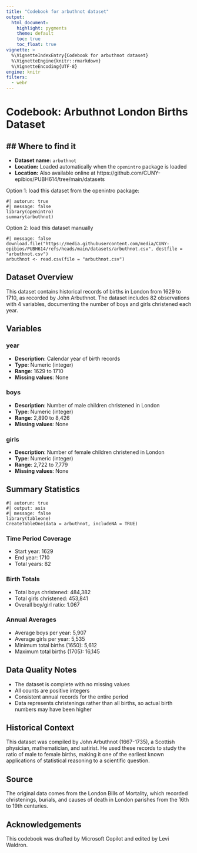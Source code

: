 ```yaml
---
title: "Codebook for arbuthnot dataset"
output:
  html_document:
    highlight: pygments
    theme: default
    toc: true
    toc_float: true
vignette: >
  %\VignetteIndexEntry{Codebook for arbuthnot dataset}
  %\VignetteEngine{knitr::rmarkdown}
  %\VignetteEncoding{UTF-8}
engine: knitr
filters:
  - webr
---
```


# Codebook: Arbuthnot London Births Dataset

## Where to find it
- 
- **Dataset name:** `arbuthnot`
- **Location:** Loaded automatically when the `openintro` package is loaded
- **Location:** Also available online at https://github.com/CUNY-epibios/PUBH614/tree/main/datasets

Option 1: load this dataset from the openintro package:
```webr-r
#| autorun: true
#| message: false
library(openintro)
summary(arbuthnot)
```

Option 2: load this dataset manually
```webr-r
#| message: false
download.file("https://media.githubusercontent.com/media/CUNY-epibios/PUBH614/refs/heads/main/datasets/arbuthnot.csv", destfile = "arbuthnot.csv")
arbuthnot <- read.csv(file = "arbuthnot.csv")
```

## Dataset Overview
This dataset contains historical records of births in London from 1629 to 1710, as recorded by John Arbuthnot. The dataset includes 82 observations with 4 variables, documenting the number of boys and girls christened each year.

## Variables

### year
- **Description**: Calendar year of birth records
- **Type**: Numeric (integer)
- **Range**: 1629 to 1710
- **Missing values**: None

### boys
- **Description**: Number of male children christened in London
- **Type**: Numeric (integer)
- **Range**: 2,890 to 8,426
- **Missing values**: None

### girls
- **Description**: Number of female children christened in London
- **Type**: Numeric (integer)
- **Range**: 2,722 to 7,779
- **Missing values**: None

## Summary Statistics

```webr-r
#| autorun: true
#| output: asis
#| message: false
library(tableone)
CreateTableOne(data = arbuthnot, includeNA = TRUE)
```

### Time Period Coverage
- Start year: 1629
- End year: 1710
- Total years: 82

### Birth Totals
- Total boys christened: 484,382
- Total girls christened: 453,841
- Overall boy/girl ratio: 1.067

### Annual Averages
- Average boys per year: 5,907
- Average girls per year: 5,535
- Minimum total births (1650): 5,612
- Maximum total births (1705): 16,145

## Data Quality Notes
- The dataset is complete with no missing values
- All counts are positive integers
- Consistent annual records for the entire period
- Data represents christenings rather than all births, so actual birth numbers may have been higher

## Historical Context
This dataset was compiled by John Arbuthnot (1667-1735), a Scottish physician, mathematician, and satirist. He used these records to study the ratio of male to female births, making it one of the earliest known applications of statistical reasoning to a scientific question.

## Source
The original data comes from the London Bills of Mortality, which recorded christenings, burials, and causes of death in London parishes from the 16th to 19th centuries.

## Acknowledgements
This codebook was drafted by Microsoft Copilot and edited by Levi Waldron.
